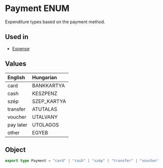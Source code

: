 # Payment ENUM
Expenditure types based on the payment method.

## Used in
- [Expense](/schemas/ntak/segments/expense#payment)

## Values
| English   | Hungarian   |
|:----------|:------------|
| card      | BANKKARTYA  |
| cash      | KESZPENZ    |
| szép      | SZEP_KARTYA |
| transfer  | ATUTALAS    |
| voucher   | UTALVANY    |
| pay later | UTOLAGOS    |
| other     | EGYEB       |

## Object
```ts
export type Payment = "card" | "cash" | "szép" | "transfer" | "voucher" | "pay later" | "other";
```
